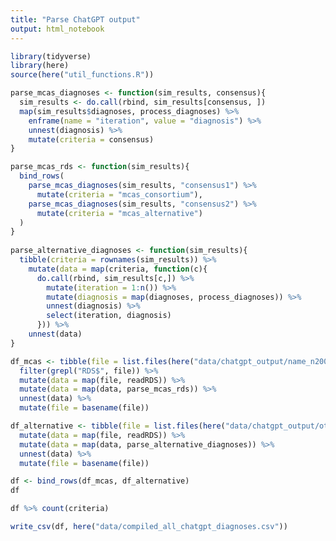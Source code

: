 ```yaml
---
title: "Parse ChatGPT output"
output: html_notebook
---
```


```r
library(tidyverse)
library(here)
source(here("util_functions.R"))
```

```r
parse_mcas_diagnoses <- function(sim_results, consensus){
  sim_results <- do.call(rbind, sim_results[consensus, ])
  map(sim_results$diagnoses, process_diagnoses) %>% 
    enframe(name = "iteration", value = "diagnosis") %>% 
    unnest(diagnosis) %>% 
    mutate(criteria = consensus)
}

parse_mcas_rds <- function(sim_results){
  bind_rows(
    parse_mcas_diagnoses(sim_results, "consensus1") %>% 
      mutate(criteria = "mcas_consortium"),
    parse_mcas_diagnoses(sim_results, "consensus2") %>% 
      mutate(criteria = "mcas_alternative")
  )
}
  
parse_alternative_diagnoses <- function(sim_results){
  tibble(criteria = rownames(sim_results)) %>% 
    mutate(data = map(criteria, function(c){
      do.call(rbind, sim_results[c,]) %>% 
        mutate(iteration = 1:n()) %>% 
        mutate(diagnosis = map(diagnoses, process_diagnoses)) %>% 
        unnest(diagnosis) %>% 
        select(iteration, diagnosis)
      })) %>% 
    unnest(data)
}
```

```r
df_mcas <- tibble(file = list.files(here("data/chatgpt_output/name_n20000"), full.names = T)) %>% 
  filter(grepl("RDS$", file)) %>% 
  mutate(data = map(file, readRDS)) %>% 
  mutate(data = map(data, parse_mcas_rds)) %>% 
  unnest(data) %>% 
  mutate(file = basename(file))
```

```r
df_alternative <- tibble(file = list.files(here("data/chatgpt_output/other_conditions"), full.names = T))%>% 
  mutate(data = map(file, readRDS)) %>% 
  mutate(data = map(data, parse_alternative_diagnoses)) %>% 
  unnest(data) %>% 
  mutate(file = basename(file))
```



```r
df <- bind_rows(df_mcas, df_alternative)
df
```
```r
df %>% count(criteria)
```
```r
write_csv(df, here("data/compiled_all_chatgpt_diagnoses.csv"))
```

